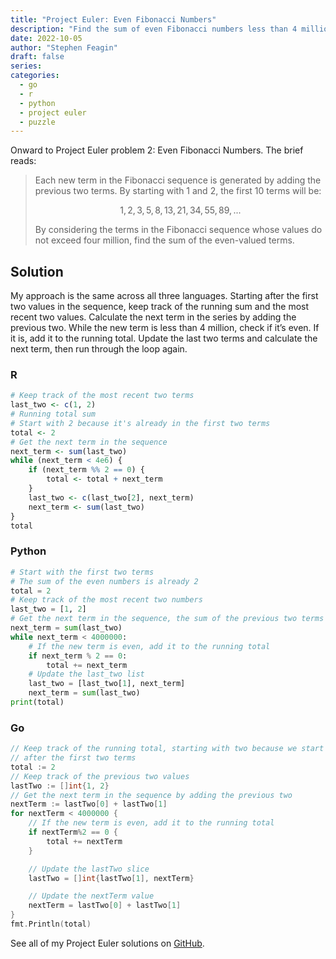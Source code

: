 ```yaml
---
title: "Project Euler: Even Fibonacci Numbers"
description: "Find the sum of even Fibonacci numbers less than 4 million."
date: 2022-10-05
author: "Stephen Feagin"
draft: false
series:
categories:
  - go
  - r
  - python
  - project euler
  - puzzle
---
```


Onward to Project Euler problem 2: Even Fibonacci Numbers. The brief reads:

> Each new term in the Fibonacci sequence is generated by adding the previous two terms. By starting with 1 and 2, the first 10 terms will be:
>
> $$1, 2, 3, 5, 8, 13, 21, 34, 55, 89, ...$$
>
> By considering the terms in the Fibonacci sequence whose values do not exceed four million, find the sum of the even-valued terms.

## Solution

My approach is the same across all three languages. Starting after the first two values in the sequence, keep track of the running sum and the most recent two values. Calculate the next term in the series by adding the previous two. While the new term is less than 4 million, check if it's even. If it is, add it to the running total. Update the last two terms and calculate the next term, then run through the loop again.

### R

```r
# Keep track of the most recent two terms
last_two <- c(1, 2)
# Running total sum
# Start with 2 because it's already in the first two terms
total <- 2
# Get the next term in the sequence
next_term <- sum(last_two)
while (next_term < 4e6) {
    if (next_term %% 2 == 0) {
        total <- total + next_term
    }
    last_two <- c(last_two[2], next_term)
    next_term <- sum(last_two)
}
total
```

### Python

```python
# Start with the first two terms
# The sum of the even numbers is already 2
total = 2
# Keep track of the most recent two numbers
last_two = [1, 2]
# Get the next term in the sequence, the sum of the previous two terms
next_term = sum(last_two)
while next_term < 4000000:
    # If the new term is even, add it to the running total
    if next_term % 2 == 0:
        total += next_term
    # Update the last_two list
    last_two = [last_two[1], next_term]
    next_term = sum(last_two)
print(total)
```

### Go

``` go
// Keep track of the running total, starting with two because we start looping
// after the first two terms
total := 2
// Keep track of the previous two values
lastTwo := []int{1, 2}
// Get the next term in the sequence by adding the previous two
nextTerm := lastTwo[0] + lastTwo[1]
for nextTerm < 4000000 {
    // If the new term is even, add it to the running total
    if nextTerm%2 == 0 {
        total += nextTerm
    }

    // Update the lastTwo slice
    lastTwo = []int{lastTwo[1], nextTerm}

    // Update the nextTerm value
    nextTerm = lastTwo[0] + lastTwo[1]
}
fmt.Println(total)
```

See all of my Project Euler solutions on [GitHub](https://github.com/stephenfeagin/projecteuler).

